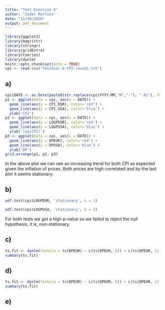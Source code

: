 ```yaml
---
title: "Test Exercise 6"
author: "Jader Martins"
date: "11/30/2020"
output: pdf_document
---
```


```r
library(ggplot2)
library(magrittr)
library(stringr)
library(gridExtra)
library(tseries)
library(dynlm)
knitr::opts_chunk$set(echo = TRUE)
cpi <- read.csv("TestExer-6-CPI-round1.txt")
```

## a)

```r
cpi$DATE <- as.Date(paste0(str_replace(cpi$YYYY.MM,"M","-"), "-01"), format="%Y-%m-%d")
p1 <- ggplot(data = cpi, aes(x = DATE)) +
  geom_line(aes(y = CPI_EUR), color='red') +
  geom_line(aes(y = CPI_USA), color='blue') +
  ylab('CPI')
p2 <- ggplot(data = cpi, aes(x = DATE)) +
  geom_line(aes(y = LOGPEUR), color='red') +
  geom_line(aes(y = LOGPUSA), color='blue') +
  ylab('log(CPI)')
p3 <- ggplot(data = cpi, aes(x = DATE)) +
  geom_line(aes(y = DPEUR), color='red') +
  geom_line(aes(y = DPUSA), color='blue') +
  ylab('DP')
grid.arrange(p1, p2, p3)
```

In the above plot we can see an increasing trend for both CPI as expected given the inflation of prices. Both prices are high correlated and by the last plot it seems stationary.

## b)
```r
adf.test(cpi$LOGPEUR, 'stationary', k = 3)
```
```r
adf.test(cpi$LOGPUSA, 'stationary', k = 3)
```
For both tests we got a high p-value so we failed to reject the null hypothesis, it is, non-stationary.

## c)
```r
ts.fit <- dynlm(formula = ts(DPEUR) ~ L(ts(DPEUR, 6)) + L(ts(DPEUR, 12)), data = cpi)
summary(ts.fit)
```

## d)
```r
ts.fit <- dynlm(formula = ts(DPEUR) ~ L(ts(DPEUR, 6)) + L(ts(DPEUR, 12)) + L(ts(DPUSA, 1)) + L(ts(DPUSA, 6)) + L(ts(DPUSA, 12)), data = cpi)
summary(ts.fit)
```

## e)
